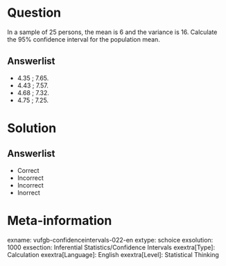 Question
========
  
In a sample of 25 persons, the mean is 6 and the variance is 16. Calculate the 95% confidence interval for the population mean.

  
Answerlist
----------
* 4.35 ; 7.65.
* 4.43 ; 7.57.
* 4.68 ; 7.32.
* 4.75 ; 7.25.

Solution
========

Answerlist
----------
* Correct
* Incorrect
* Incorrect
* Inorrect

Meta-information
================
exname: vufgb-confidenceintervals-022-en
extype: schoice
exsolution: 1000
exsection: Inferential Statistics/Confidence Intervals
exextra[Type]: Calculation
exextra[Language]: English
exextra[Level]: Statistical Thinking